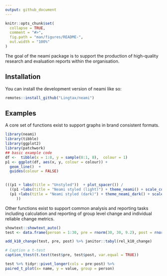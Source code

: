 ```yaml
---
output: github_document
---
```


<!-- README.md is generated from README.Rmd. Please edit that file -->

```r
knitr::opts_chunk$set(
  collapse = TRUE,
  comment = "#>",
  fig.path = "man/figures/README-",
  out.width = "100%"
)
```

<!-- badges: start -->
<!-- badges: end -->

The goal of the neami package is to support the production of high-quality research and evaluation 
reports within the organisation. 

## Installation

You can install the development version of neami like so:

``` r
remotes::install_github("Lingtax/neami")
```

## Examples

A core set of functions exist to support graphs in brand consistent formats. 

```r
library(neami)
library(tibble)
library(ggplot2)
library(patchwork)
## basic example code
df <-  tibble(x = 1:8, y = sample(8:1, 8),  colour = 1)
p1 <- ggplot(df, aes(x, y, colour = colour)) +
  geom_line()  +
  guides(colour = FALSE)
  

(((p1 + labs(title = "Unstyled"))  + plot_spacer()) / 
  ((p1 +labs(title = "Neami styled (light)") + theme_neami() + scale_colour_neami_c("core_qual")) +
  (p1 +labs(title = "Neami styled (dark)") + theme_neami_dark() + scale_colour_neami_c("core_qual_light")) 
     ))
```

Other functions exist to support common analysis and reporting tasks including calculation and reporting of group level change and individual reliable change metrics. 

```r
showtext::showtext_auto()
test <- data.frame(person = 1:30, pre = rnorm(30, 30, 9.2), post = rnorm(30, 22, 9.2))

add_k10_change(test, pre, post) %>% janitor::tabyl(rel_k10_change)

# Caption a t-test 
caption_ttest(t.test(test$pre, test$post, var.equal = TRUE))

test %>% tidyr::pivot_longer(cols = pre:post) %>% 
paired_t_plot(x= name, y = value, group = person)

```


